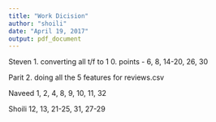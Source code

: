 ```yaml
---
title: "Work Dicision"
author: "shoili"
date: "April 19, 2017"
output: pdf_document
---
```


Steven 
1. converting all t/f to 1 0. 
points - 6, 8, 14-20, 26, 30

Parit
2. doing all the 5 features for reviews.csv

Naveed
1, 2, 4, 8, 9, 10, 11, 32

Shoili 
12, 13, 21-25, 31, 27-29